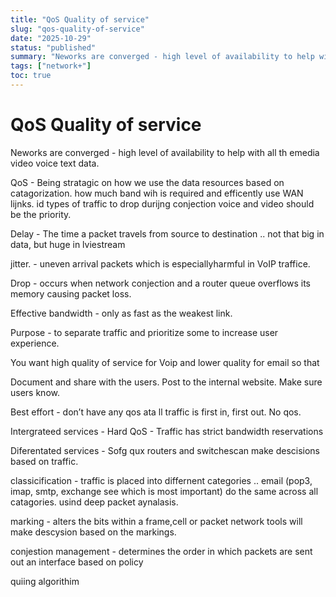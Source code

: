 ```yaml
---
title: "QoS Quality of service"
slug: "qos-quality-of-service"
date: "2025-10-29"
status: "published"
summary: "Neworks are converged - high level of availability to help with all th emedia video voice text data."
tags: ["network+"]
toc: true
---
```


# QoS Quality of service

Neworks are converged - high level of availability to help with all th emedia video voice text data. 

QoS - Being stratagic on how we use the data resources based on catagorization. how much band wih is required and efficently use WAN lijnks. id types of traffic to drop durijng conjection voice and video should be the priority. 

Delay - The time a packet travels from source to destination .. not that big in data, but huge in lviestream 

jitter. - uneven arrival packets which is especiallyharmful in VoIP traffice. 

Drop - occurs when network conjection and a router queue overflows its memory causing packet loss. 

Effective bandwidth - only as fast as the weakest link. 

Purpose - to separate traffic and prioritize some to increase user experience. 

You want high quality of service for Voip and lower quality for email so that

Document and share with the users. Post to the internal website. Make sure users know. 

Best effort - don’t have any qos ata ll traffic is first in, first out. No qos. 

Intergrateed services - Hard QoS - Traffic has strict bandwidth reservations 

Diferentated services - Sofg qux routers and switchescan make descisions based on traffic. 

classicification - traffic is placed into differnent categories .. email (pop3, imap, smtp, exchange see which is most important) do the same across all catagories. usind deep packet aynalasis. 

marking - alters the bits within a frame,cell or packet network tools will make descysion based on the markings.  

conjestion management - determines the order in which packets are sent out an interface based on policy 

quiing algorithim